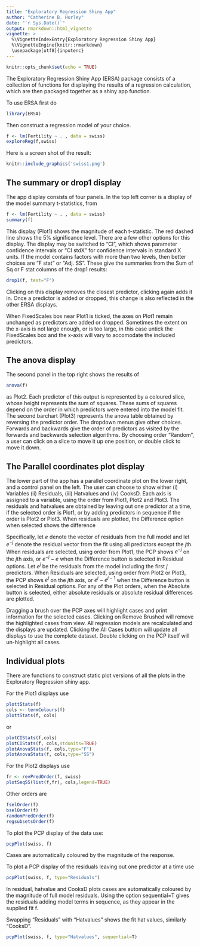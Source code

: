 ```yaml
---
title: "Exploratory Regression Shiny App"
author: "Catherine B. Hurley"
date: "`r Sys.Date()`"
output: rmarkdown::html_vignette
vignette: >
  %\VignetteIndexEntry{Exploratory Regression Shiny App}
  %\VignetteEngine{knitr::rmarkdown}
  \usepackage[utf8]{inputenc}
---
```


```r
knitr::opts_chunk$set(echo = TRUE)
```

The Exploratory Regression Shiny App (ERSA) package consists of a collection of functions for displaying the
results of a regression calculation, which are then packaged together as a shiny app function.

To use ERSA first do
```r
library(ERSA)
```
Then construct a regression model of your choice.
```r
f <- lm(Fertility ~ . , data = swiss)
exploreReg(f,swiss)
```
Here is a screen shot of the result:

```r
knitr::include_graphics('swiss1.png')
```

## The summary or drop1 display
The app display consists of four panels. In the top left corner is a display of the model summary
t-statistics, from
```r
f <- lm(Fertility ~ . , data = swiss)
summary(f)
```
This display (Plot1) shows the magnitude of each t-statistic. The red dashed line
shows the 5% significance level. There are a few other options for this display.
The display may be switched to "CI", which shows parameter confidence intervals or
"CI stdX" for confidence intervals in standard X units. If the model contains
factors with more than two levels, then better choices are "F stat" or "Adj. SS".
These give the summaries from the Sum of Sq or F stat columns of the drop1 results:
```r
drop1(f, test="F")
```
Clicking on this display removes the closest predictor, clicking again adds it 
in. Once a predictor is added or dropped, this change is also reflected in the other
ERSA displays.

When  FixedScales box near Plot1 is ticked, the axes on Plot1 remain unchanged as predictors
are added or dropped. Sometimes the extent on the x-axis is not large enough, or is too large,
in this case untick the FixedScales box and the x-axis will vary to accomodate
the included predictors.

## The anova display
The second panel in the top right shows the results of
```r
anova(f)
```
as Plot2. Each predictor of this output is represented by a coloured slice, whose height
represents the sum of squares. These sums of squares depend on the order in
which predictors were entered into the model fit. The second barchart (Plot3) represents
the anova table obtained by reversing the predictor order.
The dropdown menus give other choices. Forwards and backwards give the
order of predictors as visited by the forwards and backwards selection algorithms.
By choosing order "Random", a user can click on a slice to move it up one position,
or double click to move it down. 

## The Parallel coordinates plot display

The lower part of the app has a parallel coordinate plot on the lower right,
and a control panel on the left.
The user can choose to show either (i) Variables (ii) Residuals, (iii) Hatvalues
and (iv) CooksD.
Each axis is assigned to a variable, using the order from Plot1, Plot2 and Plot3.
The residuals and hatvalues are obtained by leaving out one predictor at a time, if the
selected order is Plot1, or by adding predictors in sequence if the order is Plot2 or Plot3.
When residuals are plotted, the Difference option when selected shows the difference

Specifically, let $e$ denote the vector of residuals from the full model and let
$e^{-j}$ denote the residual vector from the fit using all  predictors except the $j$th.
When residuals are selected, using order from Plot1,
the PCP  shows $e^{-j}$ on the $j$th axis, or $e^{-j} - e$ when the Difference button is selected
in Residual options. Let $e^{j}$ be the residuals from the model including the first $j$ predictors.
When Residuals are selected, using order from Plot2 or Plot3, the PCP  shows $e^{j}$ on the $j$th axis, or $e^{j} - e^{j-1}$ when the Difference button is selected
in Residual options.
For any of the Plot orders, when the Absolute button is selected,
either absolute residuals or absolute residual differences are plotted.

Dragging a brush over the PCP axes will highlight cases and print information for the selected cases.
Clicking on Remove Brushed will remove the highlighted cases from view. All regression models
are recalculated and the displays are updated. Clicking the All Cases buttom
will update all displays to use the complete dataset.
Double clicking on the PCP itself will un-highlight all cases.

## Individual plots

There are functions to construct static plot versions of all the plots in the Exploratory
Regression shiny app.

For the Plot1 displays use
```r
plottStats(f)
cols <- termColours(f)
plottStats(f, cols)
```

or 
```r
plotCIStats(f,cols)
plotCIStats(f, cols,stdunits=TRUE)
plotAnovaStats(f, cols,type="F")
plotAnovaStats(f, cols,type="SS")
```

For the Plot2 displays use
```r
fr <- revPredOrder(f, swiss)
plotSeqSS(list(f,fr), cols,legend=TRUE)
```

Other orders are
```r
fselOrder(f)
bselOrder(f)
randomPredOrder(f)
regsubsetsOrder(f)
```

To plot the PCP display of the data use:
```r
pcpPlot(swiss, f)
```
Cases are automatically coloured by the magnitude of the response.


To plot a PCP display of the residuals leaving out one predictor at
a time use
```r
pcpPlot(swiss, f, type="Residuals")
```

In residual, hatvalue and CooksD plots cases are automatically coloured by the magnitude of full model residuals.
Using the option sequential=T gives the residuals adding model terms in sequence,
as they appear in the supplied fit f.

Swapping "Residuals" with "Hatvalues"  shows the fit hat values,
similarly "CooksD".
```r
pcpPlot(swiss, f, type="Hatvalues", sequential=T)
```
